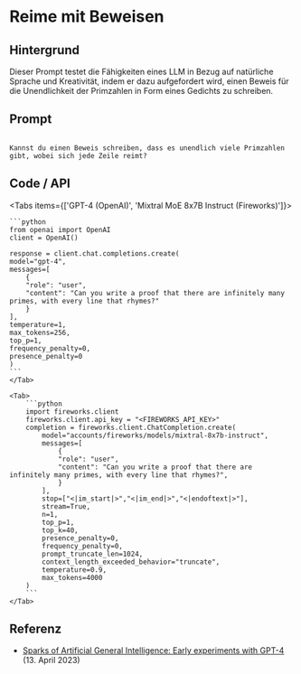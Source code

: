# Reime mit Beweisen


## Hintergrund

Dieser Prompt testet die Fähigkeiten eines LLM in Bezug auf natürliche Sprache und Kreativität, indem er dazu aufgefordert wird, einen Beweis für die Unendlichkeit der Primzahlen in Form eines Gedichts zu schreiben.

## Prompt

```

Kannst du einen Beweis schreiben, dass es unendlich viele Primzahlen gibt, wobei sich jede Zeile reimt?

```

## Code / API

<Tabs items={['GPT-4 (OpenAI)', 'Mixtral MoE 8x7B Instruct (Fireworks)']}>
    <Tab>
  
    ```python
    from openai import OpenAI
    client = OpenAI()

    response = client.chat.completions.create(
    model="gpt-4",
    messages=[
        {
        "role": "user",
        "content": "Can you write a proof that there are infinitely many primes, with every line that rhymes?"
        }
    ],
    temperature=1,
    max_tokens=256,
    top_p=1,
    frequency_penalty=0,
    presence_penalty=0
    )
    ```
    </Tab>

    <Tab>
        ```python
        import fireworks.client
        fireworks.client.api_key = "<FIREWORKS_API_KEY>"
        completion = fireworks.client.ChatCompletion.create(
            model="accounts/fireworks/models/mixtral-8x7b-instruct",
            messages=[
                {
                "role": "user",
                "content": "Can you write a proof that there are infinitely many primes, with every line that rhymes?",
                }
            ],
            stop=["<|im_start|>","<|im_end|>","<|endoftext|>"],
            stream=True,
            n=1,
            top_p=1,
            top_k=40,
            presence_penalty=0,
            frequency_penalty=0,
            prompt_truncate_len=1024,
            context_length_exceeded_behavior="truncate",
            temperature=0.9,
            max_tokens=4000
        )
        ```
    </Tab>

</Tabs>

## Referenz

- [Sparks of Artificial General Intelligence: Early experiments with GPT-4](https://arxiv.org/abs/2303.12712) (13. April 2023)
